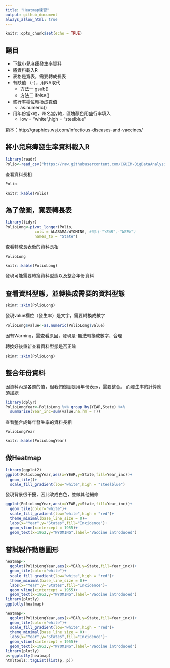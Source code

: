 ```yaml
---
title: "Heatmap練習"
output: github_document
always_allow_html: true
---
```


```r
knitr::opts_chunk$set(echo = TRUE)
```

## 題目

- 下載[小兒麻痺發生率](https://raw.githubusercontent.com/CGUIM-BigDataAnalysis/BigDataCGUIM/master/104/POLIO_Incidence.csv)資料
- 將資料載入R
- 表格是寬表，需要轉成長表
- 有缺值 （-），用NA取代
    - 方法一 gsub()
    - 方法二 ifelse()
- 盛行率欄位轉換成數值
    - as.numeric()
- 用年份當x軸，州名當y軸，區塊顏色用盛行率填入
    - low = "white",high = "steelblue"

範本：http://graphics.wsj.com/infectious-diseases-and-vaccines/

## 將小兒麻痺發生率資料載入R

```r
library(readr)
Polio<-read_csv("https://raw.githubusercontent.com/CGUIM-BigDataAnalysis/BigDataCGUIM/master/104/POLIO_Incidence.csv")
```
查看資料長相
```r
Polio
```

```r
knitr::kable(Polio)
```

## 為了做圖，寬表轉長表


```r
library(tidyr)
PolioLong<-pivot_longer(Polio,
             cols = ALABAMA:WYOMING, #同c(-"YEAR",-"WEEK")
             names_to = "State")
```

查看轉成長表後的資料長相
```r
PolioLong
```

```r
knitr::kable(PolioLong)
```

發現可能需要轉換資料型態以及整合年份資料

## 查看資料型態，並轉換成需要的資料型態
```r
skimr::skim(PolioLong)
```
發現value欄位（發生率）是文字，需要轉換成數字
```r
PolioLong$value<-as.numeric(PolioLong$value)
```

因有Warning，需查看原因，發現是-無法轉換成數字，合理

轉換好後重新查看資料型態是否正確
```r
skimr::skim(PolioLong)
```

## 整合年份資料
因資料內是各週的值，但我們做圖是用年份表示，需要整合。
而發生率的計算應須加總
```r
library(dplyr)
PolioLongYear<-PolioLong %>% group_by(YEAR,State) %>%
  summarise(Year_inc=sum(value,na.rm = T))
```
查看整合成每年發生率的資料長相
```r
PolioLongYear
```

```r
knitr::kable(PolioLongYear)
```

## 做Heatmap
```r
library(ggplot2)
ggplot(PolioLongYear,aes(x=YEAR,y=State,fill=Year_inc))+
  geom_tile()+
  scale_fill_gradient(low="white",high = "steelblue")
```


發現背景很干擾，因此改成白色，並做其他細修
```r
ggplot(PolioLongYear,aes(x=YEAR,y=State,fill=Year_inc))+
  geom_tile(color="white")+
  scale_fill_gradient(low="white",high = "red")+
  theme_minimal(base_line_size = 0)+
  labs(x="Year",y="States",fill="Incidence")+
  geom_vline(xintercept = 1955)+
  geom_text(x=1962,y="WYOMING",label="Vaccine introduced")
```

## 嘗試製作動態圖形
```r
heatmap<-
  ggplot(PolioLongYear,aes(x=YEAR,y=State,fill=Year_inc))+
  geom_tile(color="white")+
  scale_fill_gradient(low="white",high = "red")+
  theme_minimal(base_line_size = 0)+
  labs(x="Year",y="States",fill="Incidence")+
  geom_vline(xintercept = 1955)+
  geom_text(x=1962,y="WYOMING",label="Vaccine introduced")
library(plotly)
ggplotly(heatmap)
```

```r
heatmap<-
  ggplot(PolioLongYear,aes(x=YEAR,y=State,fill=Year_inc))+
  geom_tile(color="white")+
  scale_fill_gradient(low="white",high = "red")+
  theme_minimal(base_line_size = 0)+
  labs(x="Year",y="States",fill="Incidence")+
  geom_vline(xintercept = 1955)+
  geom_text(x=1962,y="WYOMING",label="Vaccine introduced")
library(plotly)
p<-ggplotly(heatmap)
htmltools::tagList(list(p, p))
```